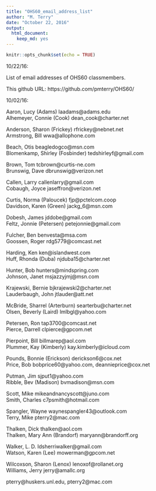 ```yaml
---
title: "OHS60_email_address_list"
author: "M. Terry"
date: "October 22, 2016"
output: 
  html_document: 
    keep_md: yes
---
```


```r
knitr::opts_chunk$set(echo = TRUE)
```

10/22/16: 

List of email addresses of OHS60 classmembers.

This github URL: https://github.com/pmterry/OHS60/

10/02/16:

Aaron, Lucy (Adams)               laadams@adams.edu  
Alhemeyer, Connie (Cook)          dean_cook@charter.net  

Anderson, Sharon (Frickey)        rfrickey@nebnet.net  
Armstrong, Bill                   wwa@allophone.com  

Beach, Otis                       beagledogco@msn.com  
Blomenkamp, Shirley (Fosbinder)   tedshirleyf@gmail.com  

Brown, Tom                        tcbrown@curtis-ne.com  
Brunswig, Dave                    dbrunswig@verizon.net  

Callen, Larry                     callenlarry@gmail.com  
Cobaugh, Joyce                    jaseffron@verizon.net  

Curtis, Norma (Paloucek)          fjp@pctelcom.coop  
Davidson, Karen (Green)           jackg_6@msn.com

Dobesh, James                     jddobe@gmail.com  
Feltz, Jonnie (Petersen)          petejonnie@gmail.com  

Fulcher, Ben                      benvesta@msa.com  
Goossen, Roger                    rdg5779@comcast.net  

Harding, Ken                      ken@islandwest.com  
Huff, Rhonda (Duba)               njduba15@charter.net  

Hunter, Bob                       hunters@mindspring.com  
Johnson, Janet                    msjazzyjmj@msn.com  

Krajewski, Bernie                 bjkrajewski2@charter.net  
Lauderbaugh, John                 jtlauder@att.net  

McBride, Sharrel (Arterburn)      searterbu@charter.net  
Olsen, Beverly (Laird)            lmlbgl@yahoo.com  

Petersen, Ron                     tap3700@comcast.net  
Pierce, Darrell                   clpierce@gpcom.net  

Pierpoint, Bill                   billmarep@aol.com  
Plummer, Kay (Kimberly)           kay.kimberly@icloud.com

Pounds, Bonnie (Erickson)         derickson6@cox.net  
Price, Bob                        bobprice60@yahoo.com, deannieprice@cox.net  

Putman, Jim                       sjput1@yahoo.com  
Ribble, Bev (Madison)             bvmadison@msn.com  

Scott, Mike                       mikeandnancyscott@juno.com  
Smith, Charles                    c7psmith@hotmail.com  

Spangler, Wayne                   waynespangler43@outlook.com  
Terry, Mike                       pterry2@mac.com  

Thalken, Dick                     thalken@aol.com  
Thalken, Mary Ann (Brandorf)      maryann@brandorff.org  

Walker, L. D.                     ldsherriwalker@gmail.com  
Watson, Karen (Lee)               mowerman@gpcom.net  

Wilcoxson, Sharon (Lenox)         lenoxof@rollanet.org  
Williams, Jerry                   jerry@amallc.org  

pterry@huskers.unl.edu, pterry2@mac.com
